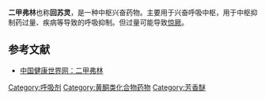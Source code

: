 {{chemref|time=2010-07-22T04:11:37+00:00}}
{{medical}}
{{Drugbox
| IUPAC_name        = 8-(dimethylaminomethyl)-7-methoxy-3-methyl-2-phenylchromen-4-one
| image             = Dimefline.svg
| CAS_number_Ref = {{cascite|changed|??}}
| CAS_number = 1165-48-6
| ATC_prefix = R07
| ATC_suffix = AB08
| PubChem = 3078
| DrugBank_Ref = {{drugbankcite|correct|drugbank}}
| ChEMBL = 519364
| UNII_Ref = {{fdacite|correct|FDA}}
| UNII = 9WII5M0DU3
| KEGG_Ref = {{keggcite|correct|kegg}}
| KEGG = D07847
|  ChemSpiderID = 2969
|  smiles = O=C\1c3c(O/C(=C/1C)c2ccccc2)c(c(OC)cc3)CN(C)C
|  StdInChI = 1S/C20H21NO3/c1-13-18(22)15-10-11-17(23-4)16(12-21(2)3)20(15)24-19(13)14-8-6-5-7-9-14/h5-11H,12H2,1-4H3
|  StdInChIKey = ZXFQRFXLFWWKLX-UHFFFAOYSA-N
| DrugBank          = 
| C=20 | H=21 | N=1 | O=3
| molecular_weight  = 323.38564 g/mol
| bioavailability   = 
| protein_bound     = 
| metabolism        = 
| elimination_half-life = 
| excretion         = 
| pregnancy_AU      =  <!-- A / B1 / B2 / B3 / C / D / X -->
| pregnancy_US      =  <!-- A / B            / C / D / X -->
| pregnancy_category=  
| legal_AU          =  <!-- Unscheduled / S2 / S3 / S4 / S5 / S6 / S7 / S8 / S9 -->
| legal_CA          =  <!--             / Schedule I, II, III, IV, V, VI, VII, VIII -->
| legal_UK          =  <!-- GSL         / P       / POM / CD / Class A, B, C -->
| legal_US          =  <!-- OTC                   / Rx-only  / Schedule I, II, III, IV, V -->
| legal_status      = 
| routes_of_administration = 
}}
'''二甲弗林'''也称'''回苏灵'''，是一种中枢兴奋药物。主要用于兴奋呼吸中枢，用于中枢抑制药过量、疾病等导致的呼吸抑制。但过量可能导致[[惊厥|惊厥]]。
==参考文献==
*[http://www.39world.com/yaopin/0Q5311020073110.html 中国健康世界网：二甲弗林]{{Wayback|url=http://www.39world.com/yaopin/0Q5311020073110.html |date=20160305004654 }}

[[Category:呼吸剂|Category:呼吸剂]]
[[Category:黄酮类化合物药物|Category:黄酮类化合物药物]]
[[Category:芳香醚|Category:芳香醚]]